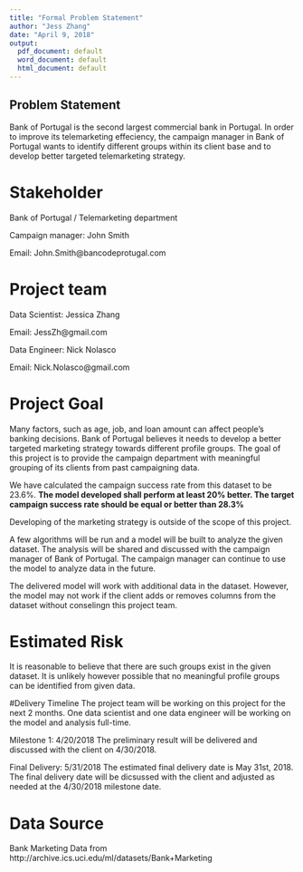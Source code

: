 ```yaml
---
title: "Formal Problem Statement"
author: "Jess Zhang"
date: "April 9, 2018"
output:
  pdf_document: default
  word_document: default
  html_document: default
---
```


## Problem Statement
Bank of Portugal is the second largest commercial bank in Portugal.  In order to improve its telemarketing effeciency, the campaign manager in Bank of Portugal wants to identify different groups within its client base and to develop better targeted telemarketing strategy. 



# Stakeholder
Bank of Portugal / Telemarketing department 

Campaign manager: John Smith

Email: John.Smith@bancodeprotugal.com



# Project team
Data Scientist: Jessica Zhang

Email: JessZh@gmail.com


Data Engineer: Nick Nolasco

Email: Nick.Nolasco@gmail.com



# Project Goal
Many factors, such as age, job, and loan amount can affect people's banking decisions.  Bank of Portugal believes it needs to develop a better targeted marketing strategy towards different profile groups.  The goal of this project is to provide the campaign department with meaningful grouping of its clients from past campaigning data.    

We have calculated the campaign success rate from this dataset to be 23.6%. **The model developed shall perform at least 20% better.  The target campaign success rate should be equal or better than 28.3%**

Developing of the marketing strategy is outside of the scope of this project.

A few algorithms will be run and a model will be built to analyze the given dataset.  The analysis will be shared and discussed with the campaign manager of Bank of Portugal.  The campaign manager can continue to use the model to analyze data in the future.

The delivered model will work with additional data in the dataset.  However, the model may not work if the client adds or removes columns from the dataset without conselingn this project team.



# Estimated Risk
It is reasonable to believe that there are such groups exist in the given dataset.  It is unlikely however possible that no meaningful profile groups can be identified from given data.  



#Delivery Timeline
The project team will be working on this project for the next 2 months.  One data scientist and one data engineer will be working on the model and analysis full-time.  

Milestone 1: 4/20/2018
The preliminary result will be delivered and discussed with the client on 4/30/2018.  

Final Delivery: 5/31/2018
The estimated final delivery date is May 31st, 2018.  
The final delivery date will be dicsussed with the client and adjusted as needed at the 4/30/2018 milestone date.



# Data Source
Bank Marketing Data from http://archive.ics.uci.edu/ml/datasets/Bank+Marketing 

